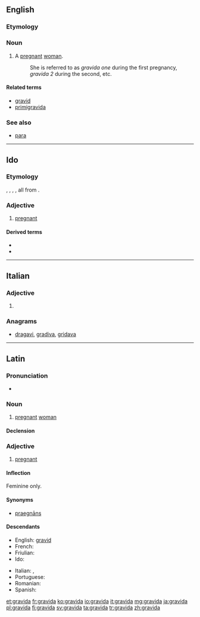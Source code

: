 {{also|grávida}}
==English==

===Etymology===
{{rfe|lang=en}}

===Noun===
{{en-noun|s|gravidae}}

# A [[pregnant]] [[woman]].
#: She is referred to as ''gravida one'' during the first pregnancy, ''gravida 2'' during the second, etc.

====Related terms====
* [[gravid]]
* [[primigravida]]

===See also===
* [[para]]

----

==Ido==

===Etymology===
{{borrowing|en|gravid|lang=io}}, {{etyl|fr|io}} {{term|gravide|lang=fr}}, {{etyl|es|io}} {{term|grávido|lang=es}}, {{etyl|it|io}} {{term|gravido|lang=it}}, all from {{etyl|la|io}} {{term|gravidus|lang=la}}.

===Adjective===
{{io-adj}}

# [[pregnant]]

====Derived terms====
* {{l|io|gravideskar||to get pregnant}}
* {{l|io|gravidigar||to make pregnant}}

----

==Italian==

===Adjective===
{{head|it|adjective form|g=f}}

# {{feminine of|gravido|lang=it}}

===Anagrams===
* [[dragavi#Italian|dragavi]], [[gradiva#Italian|gradiva]], [[gridava#Italian|gridava]]

----

==Latin==

===Pronunciation===
* {{a|Classical}} {{IPA|/ˈɡra.wi.da/|lang=la}}

===Noun===
{{la-noun|gravida|gravidae|gravidae|f|first}}

# {{context|Medieval Latin|lang=la}} [[pregnant]] [[woman]]

====Declension====
{{la-decl-1st|gravid}}

===Adjective===
{{head|la|adjective|g=f|[[Appendix:Latin first declension|first]] declension}}

# [[pregnant]]

====Inflection====
Feminine only.
{{la-decl-1st|gravid}}

====Synonyms====
* {{sense|pregnant}} [[praegnans|praegnāns]]

====Descendants====
{{top2}}
* English: [[gravid]]
* French: {{l|fr|gravide}}
* Friulian: {{l|fur|gravide}}
* Ido: {{l|io|gravida}}
{{mid2}}
* Italian: {{l|it|gravida}}, {{l|it|gravido}}
* Portuguese: {{l|pt|grávida}}
* Romanian: {{l|ro|gravidă}}
* Spanish: {{l|es|grávida}}
{{bottom}}

[[et:gravida]]
[[fr:gravida]]
[[ko:gravida]]
[[io:gravida]]
[[it:gravida]]
[[mg:gravida]]
[[ja:gravida]]
[[pl:gravida]]
[[fi:gravida]]
[[sv:gravida]]
[[ta:gravida]]
[[tr:gravida]]
[[zh:gravida]]